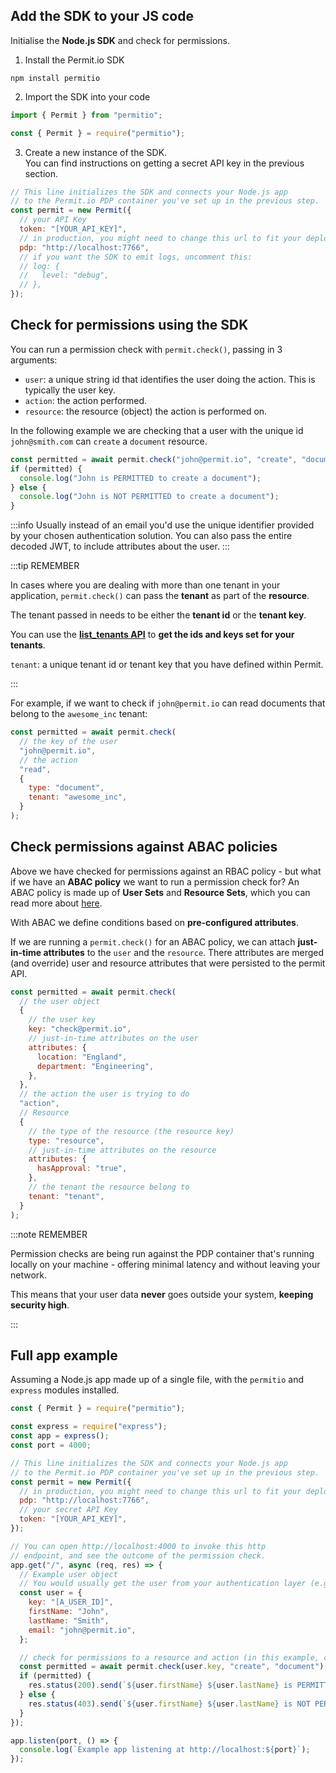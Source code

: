 
## Add the SDK to your JS code

Initialise the **Node.js SDK** and check for permissions.

1. Install the Permit.io SDK

```
npm install permitio
```

2. Import the SDK into your code

<Tabs groupId="jsimport">
<TabItem value="import" label="Import" default>

```js
import { Permit } from "permitio";
```

</TabItem>
<TabItem value="require" label="Require">

```js
const { Permit } = require("permitio");
```

</TabItem>
</Tabs>

3. Create a new instance of the SDK. <br/>
   You can find instructions on getting a secret API key in the previous section.

```js
// This line initializes the SDK and connects your Node.js app
// to the Permit.io PDP container you've set up in the previous step.
const permit = new Permit({
  // your API Key
  token: "[YOUR_API_KEY]",
  // in production, you might need to change this url to fit your deployment
  pdp: "http://localhost:7766",
  // if you want the SDK to emit logs, uncomment this:
  // log: {
  //   level: "debug",
  // },
});
```

## Check for permissions using the SDK

You can run a permission check with `permit.check()`, passing in 3 arguments:

- `user`: a unique string id that identifies the user doing the action. This is typically the user key.
- `action`: the action performed.
- `resource`: the resource (object) the action is performed on.

In the following example we are checking that a user with the unique id `john@smith.com` can `create` a `document` resource.

```js
const permitted = await permit.check("john@permit.io", "create", "document");
if (permitted) {
  console.log("John is PERMITTED to create a document");
} else {
  console.log("John is NOT PERMITTED to create a document");
}
```

:::info
Usually instead of an email you'd use the unique identifier provided by your chosen authentication solution.
You can also pass the entire decoded JWT, to include attributes about the user.
:::

:::tip REMEMBER

In cases where you are dealing with more than one tenant in your application, `permit.check()` can pass the **tenant** as part of the **resource**.

The tenant passed in needs to be either the **tenant id** or the **tenant key**.

You can use the **[list_tenants API](https://api.permit.io/v2/redoc#tag/Tenants/operation/list_tenants)** to **get the ids and keys set for your tenants**.

`tenant`: a unique tenant id or tenant key that you have defined within Permit.

:::

For example, if we want to check if `john@permit.io` can read documents that belong to the `awesome_inc` tenant:

```js
const permitted = await permit.check(
  // the key of the user
  "john@permit.io",
  // the action
  "read",
  {
    type: "document",
    tenant: "awesome_inc",
  }
);
```

## Check permissions against ABAC policies

Above we have checked for permissions against an RBAC policy - but what if we have an **ABAC policy** we want to run a permission check for?
An ABAC policy is made up of **User Sets** and **Resource Sets**, which you can read more about [here](/how-to/build-policies/abac/components/#what-makes-up-an-abac-policy).

With ABAC we define conditions based on **pre-configured attributes**.

If we are running a `permit.check()` for an ABAC policy, we can attach **just-in-time attributes** to the `user` and the `resource`.
There attributes are merged (and override) user and resource attributes that were persisted to the permit API.

```js
const permitted = await permit.check(
  // the user object
  {
    // the user key
    key: "check@permit.io",
    // just-in-time attributes on the user
    attributes: {
      location: "England",
      department: "Engineering",
    },
  },
  // the action the user is trying to do
  "action",
  // Resource
  {
    // the type of the resource (the resource key)
    type: "resource",
    // just-in-time attributes on the resource
    attributes: {
      hasApproval: "true",
    },
    // the tenant the resource belong to
    tenant: "tenant",
  }
);
```

:::note REMEMBER

Permission checks are being run against the PDP container that's running locally on your machine - offering
minimal latency and without leaving your network.

This means that your user data **never** goes outside your system, **keeping security high**.

:::

## Full app example

Assuming a Node.js app made up of a single file, with the `permitio` and `express` modules installed.

```js
const { Permit } = require("permitio");

const express = require("express");
const app = express();
const port = 4000;

// This line initializes the SDK and connects your Node.js app
// to the Permit.io PDP container you've set up in the previous step.
const permit = new Permit({
  // in production, you might need to change this url to fit your deployment
  pdp: "http://localhost:7766",
  // your secret API Key
  token: "[YOUR_API_KEY]",
});

// You can open http://localhost:4000 to invoke this http
// endpoint, and see the outcome of the permission check.
app.get("/", async (req, res) => {
  // Example user object
  // You would usually get the user from your authentication layer (e.g. Auth0, Cognito, etc) via a JWT token or a database.
  const user = {
    key: "[A_USER_ID]",
    firstName: "John",
    lastName: "Smith",
    email: "john@permit.io",
  };

  // check for permissions to a resource and action (in this example, create a document)
  const permitted = await permit.check(user.key, "create", "document");
  if (permitted) {
    res.status(200).send(`${user.firstName} ${user.lastName} is PERMITTED to create document!`);
  } else {
    res.status(403).send(`${user.firstName} ${user.lastName} is NOT PERMITTED to create document!`);
  }
});

app.listen(port, () => {
  console.log(`Example app listening at http://localhost:${port}`);
});
```
